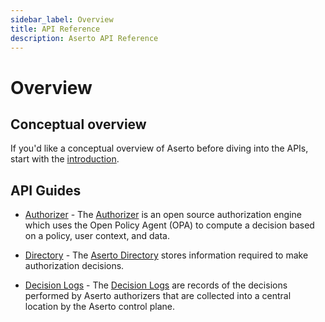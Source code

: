 ```yaml
---
sidebar_label: Overview
title: API Reference
description: Aserto API Reference
---
```


# Overview

## Conceptual overview

If you'd like a conceptual overview of Aserto before diving into the APIs, start with the [introduction](/docs/overview/introduction).

## API Guides

* [Authorizer](authorizer-guide/overview) - The [Authorizer](overview/authorizer) is an open source authorization engine which uses the Open Policy Agent (OPA) to compute a decision based on a policy, user context, and data.

* [Directory](directory-api-reference/overview) - The [Aserto Directory](overview/directory) stores information required to make authorization decisions. 

* [Decision Logs](decision-logs-guide/overview) - The [Decision Logs](overview/decision-logs) are records of the decisions performed by Aserto authorizers that are collected into a central location by the Aserto control plane.  
